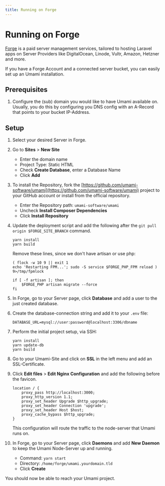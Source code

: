 ```yaml
---
title: Running on Forge
---
```


# Running on Forge

[Forge](https://forge.laravel.com/) is a paid server management services, tailored to hosting Laravel apps on Server Providers like DigitalOcean,
Linode, Vultr, Amazon, Hetzner and more.

If you have a Forge Account and a connected server bucket, you can easily set up an Umami installation.

## Prerequisites

1. Configure the (sub) domain you would like to have Umami available on. Usually, you do this by configuring you DNS config with an A-Record that points to your bucket IP-Address.

## Setup

1. Select your desired Server in Forge.
2. Go to **Sites** > **New Site**
   - Enter the domain name
   - Project Type: Static HTML
   - Check **Create Database**, enter a Database Name
   - Click **Add**
3. To install the Repository, fork the [https://github.com/umami-software/umami](https://github.com/umami-software/umami) project to your GitHub account or install from the official repository.
   - Enter the Repository path: `umami-software/umami`
   - Uncheck **Install Composer Dependencies**
   - Click **Install Repository**
4. Update the deployment script and add the following after the `git pull origin $FORGE_SITE_BRANCH` command.

   ```shell
   yarn install
   yarn build
   ```

   Remove these lines, since we don't have artisan or use php:

   ```
   ( flock -w 10 9 || exit 1
   echo 'Restarting FPM...'; sudo -S service $FORGE_PHP_FPM reload ) 9>/tmp/fpmlock

   if [ -f artisan ]; then
       $FORGE_PHP artisan migrate --force
   fi
   ```

5. In Forge, go to your Server page, click **Database** and add a user to the just created database.
6. Create the database-connection string and add it to your `.env` file:

   ```
   DATABASE_URL=mysql://user:password@localhost:3306/dbname
   ```

7. Perform the initial project setup, via SSH:

   ```shell
   yarn install
   yarn update-db
   yarn build
   ```

8. Go to your Umami-Site and click on **SSL** in the left menu and add an SSL-Certificate.
9. Click **Edit files** > **Edit Nginx Configuration** and add the following before the favicon.

   ```
   location / {
       proxy_pass http://localhost:3000;
       proxy_http_version 1.1;
       proxy_set_header Upgrade $http_upgrade;
       proxy_set_header Connection 'upgrade';
       proxy_set_header Host $host;
       proxy_cache_bypass $http_upgrade;
   }
   ```

   This configuration will route the traffic to the node-server that Umami runs on.

10. In Forge, go to your Server page, click **Daemons** and add **New Daemon** to keep the Umami Node-Server up and running.
    - Command: `yarn start`
    - Directory: `/home/forge/umami.yourdomain.tld`
    - Click **Create**

You should now be able to reach your Umami project.
